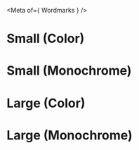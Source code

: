 
<Meta of={ Wordmarks } />

# Small (Color)

<Wordmark subject="ford" size="small" style="color" />
<Wordmark subject="northwestern-mutual" size="small" style="color" />
<Wordmark subject="liberty-mutual" size="small" style="color" />
<Wordmark subject="name-dot-com" size="small" style="color" />
<Wordmark subject="pluralsight" size="small" style="color" />
<Wordmark subject="nyc-public-schools" size="small" style="color" />
<Wordmark subject="the-hartford" size="small" style="color" />
<Wordmark subject="the-standard" size="small" style="color" />
<Wordmark subject="canadian-grain-commission" size="small" style="color" />

# Small (Monochrome)

<Wordmark subject="ford" size="small" style="monochrome" />
<Wordmark subject="northwestern-mutual" size="small" style="monochrome" />
<Wordmark subject="liberty-mutual" size="small" style="monochrome" />
<Wordmark subject="name-dot-com" size="small" style="monochrome" />
<Wordmark subject="pluralsight" size="small" style="monochrome" />
<Wordmark subject="nyc-public-schools" size="small" style="monochrome" />
<Wordmark subject="the-hartford" size="small" style="monochrome" />
<Wordmark subject="the-standard" size="small" style="monochrome" />
<Wordmark subject="canadian-grain-commission" size="small" style="monochrome" />

# Large (Color)

<Wordmark subject="ford" size="large" style="color" />
<Wordmark subject="northwestern-mutual" size="large" style="color" />
<Wordmark subject="liberty-mutual" size="large" style="color" />
<Wordmark subject="name-dot-com" size="large" style="color" />
<Wordmark subject="pluralsight" size="large" style="color" />
<Wordmark subject="nyc-public-schools" size="large" style="color" />
<Wordmark subject="the-hartford" size="large" style="color" />
<Wordmark subject="the-standard" size="large" style="color" />
<Wordmark subject="canadian-grain-commission" size="large" style="color" />

# Large (Monochrome)

<Wordmark subject="ford" size="large" style="monochrome" />
<Wordmark subject="northwestern-mutual" size="large" style="monochrome" />
<Wordmark subject="liberty-mutual" size="large" style="monochrome" />
<Wordmark subject="name-dot-com" size="large" style="monochrome" />
<Wordmark subject="pluralsight" size="large" style="monochrome" />
<Wordmark subject="nyc-public-schools" size="large" style="monochrome" />
<Wordmark subject="the-hartford" size="large" style="monochrome" />
<Wordmark subject="the-standard" size="large" style="monochrome" />
<Wordmark subject="canadian-grain-commission" size="large" style="monochrome" />
